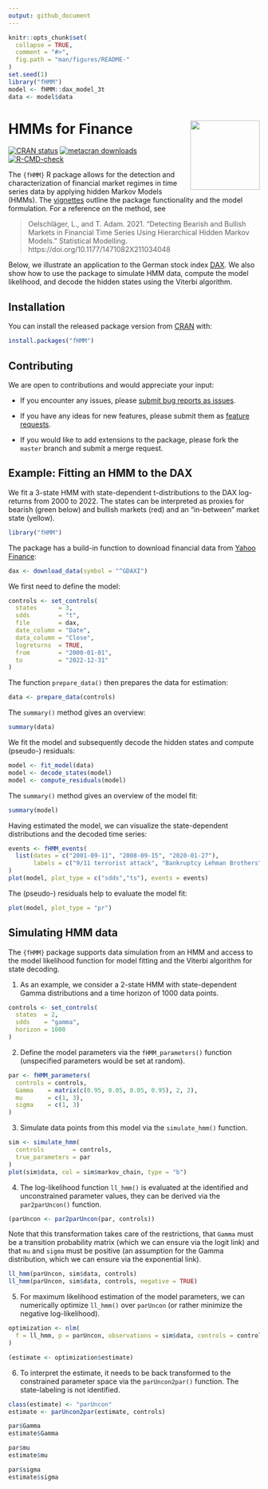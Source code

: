 ```yaml
---
output: github_document
---
```


<!-- README.md is generated from README.Rmd. Please edit that file -->

```r
knitr::opts_chunk$set(
  collapse = TRUE,
  comment = "#>",
  fig.path = "man/figures/README-"
)
set.seed(1)
library("fHMM")
model <- fHMM::dax_model_3t
data <- model$data
```

# HMMs for Finance <a href="https://loelschlaeger.de/fHMM/"><img src="man/figures/logo.png" align="right" height="139" /></a>

<!-- badges: start -->
[![CRAN status](https://www.r-pkg.org/badges/version/fHMM)](https://CRAN.R-project.org/package=fHMM)
[![metacran downloads](https://cranlogs.r-pkg.org/badges/last-month/fHMM)](https://cran.r-project.org/package=fHMM)
[![R-CMD-check](https://github.com/loelschlaeger/fHMM/actions/workflows/R-CMD-check.yaml/badge.svg)](https://github.com/loelschlaeger/fHMM/actions/workflows/R-CMD-check.yaml)
<!-- badges: end -->

The `{fHMM}` R package allows for the detection and characterization of financial market regimes in time series data by applying hidden Markov Models (HMMs). The [vignettes](https://loelschlaeger.de/fHMM/articles/) outline the package functionality and the model formulation. For a reference on the method, see

> Oelschläger, L., and T. Adam. 2021. “Detecting Bearish and Bullish Markets in Financial Time Series Using Hierarchical Hidden Markov Models.” Statistical Modelling. https://doi.org/10.1177/1471082X211034048

Below, we illustrate an application to the German stock index [DAX](https://en.wikipedia.org/wiki/DAX). We also show how to use the package to simulate HMM data, compute the model likelihood, and decode the hidden states using the Viterbi algorithm.

## Installation

You can install the released package version from [CRAN](https://CRAN.R-project.org) with:

```r
install.packages("fHMM")
```

## Contributing

We are open to contributions and would appreciate your input:

- If you encounter any issues, please [submit bug reports as issues](https://github.com/loelschlaeger/fHMM/issues/new?assignees=&labels=bug&template=bug.md). 

- If you have any ideas for new features, please submit them as [feature requests](https://github.com/loelschlaeger/fHMM/issues/new?assignees=&labels=future&template=suggestion.md). 

- If you would like to add extensions to the package, please fork the `master` branch and submit a merge request.

## Example: Fitting an HMM to the DAX

We fit a 3-state HMM with state-dependent t-distributions to the DAX log-returns from 2000 to 2022. The states can be interpreted as proxies for bearish (green below) and bullish markets (red) and an "in-between" market state (yellow).

```r
library("fHMM")
```

The package has a build-in function to download financial data from [Yahoo Finance](https://finance.yahoo.com/):

```r
dax <- download_data(symbol = "^GDAXI")
```

We first need to define the model:

```r
controls <- set_controls(
  states      = 3,
  sdds        = "t",
  file        = dax,
  date_column = "Date",
  data_column = "Close",
  logreturns  = TRUE,
  from        = "2000-01-01",
  to          = "2022-12-31"
)
```

The function `prepare_data()` then prepares the data for estimation:

```r
data <- prepare_data(controls)
```

The `summary()` method gives an overview:

```r
summary(data)
```

We fit the model and subsequently decode the hidden states and compute (pseudo-) residuals:

```r
model <- fit_model(data)
model <- decode_states(model)
model <- compute_residuals(model)
```

The `summary()` method gives an overview of the model fit:

```r
summary(model)
```

Having estimated the model, we can visualize the state-dependent distributions and the decoded time series:

```r
events <- fHMM_events(
  list(dates = c("2001-09-11", "2008-09-15", "2020-01-27"),
       labels = c("9/11 terrorist attack", "Bankruptcy Lehman Brothers", "First COVID-19 case Germany"))
)
plot(model, plot_type = c("sdds","ts"), events = events)
```

The (pseudo-) residuals help to evaluate the model fit:

```r
plot(model, plot_type = "pr")
```

## Simulating HMM data

The `{fHMM}` package supports data simulation from an HMM and access to the model likelihood function for model fitting and the Viterbi algorithm for state decoding.

1. As an example, we consider a 2-state HMM with state-dependent Gamma distributions and a time horizon of 1000 data points.

```r
controls <- set_controls(
  states  = 2,
  sdds    = "gamma",
  horizon = 1000
)
```

2. Define the model parameters via the `fHMM_parameters()` function (unspecified parameters would be set at random).

```r
par <- fHMM_parameters(
  controls = controls,
  Gamma    = matrix(c(0.95, 0.05, 0.05, 0.95), 2, 2), 
  mu       = c(1, 3), 
  sigma    = c(1, 3)
)
```

3. Simulate data points from this model via the `simulate_hmm()` function.

```r
sim <- simulate_hmm(
  controls        = controls,
  true_parameters = par
)
plot(sim$data, col = sim$markov_chain, type = "b")
```

4. The log-likelihood function `ll_hmm()` is evaluated at the identified and unconstrained parameter values, they can be derived via the `par2parUncon()` function.

```r
(parUncon <- par2parUncon(par, controls))
```

Note that this transformation takes care of the restrictions, that `Gamma` must be a transition probability matrix (which we can ensure via the logit link) and that `mu` and `sigma` must be positive (an assumption for the Gamma distribution, which we can ensure via the exponential link).

```r
ll_hmm(parUncon, sim$data, controls)
ll_hmm(parUncon, sim$data, controls, negative = TRUE)
```

5. For maximum likelihood estimation of the model parameters, we can numerically optimize `ll_hmm()` over `parUncon` (or rather minimize the negative log-likelihood).

```r
optimization <- nlm(
  f = ll_hmm, p = parUncon, observations = sim$data, controls = controls, negative = TRUE
)

(estimate <- optimization$estimate)
```

6. To interpret the estimate, it needs to be back transformed to the constrained parameter space via the `parUncon2par()` function. The state-labeling is not identified.

```r
class(estimate) <- "parUncon"
estimate <- parUncon2par(estimate, controls)

par$Gamma
estimate$Gamma

par$mu
estimate$mu

par$sigma
estimate$sigma
```

